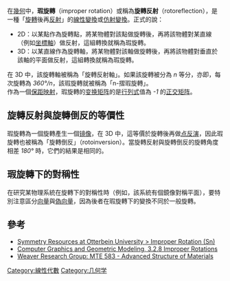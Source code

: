 在[[幾何|幾何]]中，'''瑕旋轉'''（improper rotation）或稱為'''旋轉反射'''（rotoreflection），是一種「[[旋轉|旋轉]]後再[[反射_(数学)|反射]]」的[[线性映射|線性變換]]或[[仿射變換|仿射變換]]。正式的說：
* 2D：以某點作為旋轉點，將某物體對該點做旋轉後，再將該物體對某直線（例如[[坐標軸|坐標軸]]）做反射，這組轉換就稱為瑕旋轉。
* 3D：以某直線作為旋轉軸，將某物體對該軸做旋轉後，再將該物體對垂直於該軸的平面做反射，這組轉換就稱為瑕旋轉。
在 3D 中，該旋轉軸被稱為「旋轉反射軸」。如果該旋轉被分為 <var>n</var> 等分，亦即，每次旋轉為 <var>360°/n</var>，該瑕旋轉就被稱為「n-摺瑕旋轉」。
<br>
作為一個[[等距同构|保距映射]]，瑕旋轉的[[变换矩阵|变换矩阵]]的是[[行列式|行列式]]值為 <var>-1</var> 的[[正交矩阵|正交矩阵]]。
{{TOC limit}}

== 旋轉反射與旋轉倒反的等價性 ==
瑕旋轉為一個旋轉產生一個[[镜像_(几何)|镜像]]，在 3D 中，這等價於旋轉後再做[[点反演|点反演]]，因此瑕旋轉也被稱為「旋轉倒反」（rotoinversion）。當旋轉反射與旋轉倒反的旋轉角度相差 <var>180°</var> 時，它們的結果是相同的。

== 瑕旋轉下的對稱性 ==
在研究某物理系統在旋轉下的對稱性時（例如，該系統有個鏡像對稱平面），要特別注意區分[[矢量|向量]]與[[赝矢量|偽向量]]，因為後者在瑕旋轉下的變換不同於一般旋轉。

==參考==
* [https://web.archive.org/web/20141006113119/http://symmetry.otterbein.edu/tutorial/improper.html Symmetry Resources at Otterbein University > Improper Rotation (Sn)]
* [http://books.google.com.tw/books?id=9XZgfTmfAwYC&pg=PA84#v=onepage&q&f=false Computer Graphics and Geometric Modeling, 3.2.8 Improper Rotations] {{Wayback|url=http://books.google.com.tw/books?id=9XZgfTmfAwYC&pg=PA84#v=onepage&q&f=false |date=20141008222748 }}
* [https://web.archive.org/web/20131229040128/http://bama.ua.edu/~mweaver/courses/MTE583/MTE%20583_Class_12.pdf Weaver Research Group: MTE 583 - Advanced Structure of Materials]

[[Category:線性代數|Category:線性代數]]
[[Category:几何学|Category:几何学]]